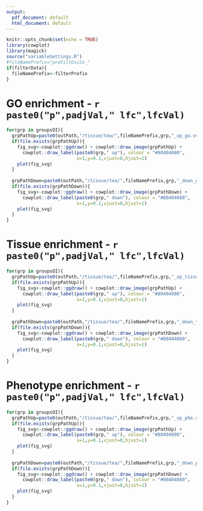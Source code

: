 ```yaml
---
output:
  pdf_document: default
  html_document: default
---
```


```r
knitr::opts_chunk$set(echo = TRUE)
library(cowplot)
library(magick)
source("variableSettings.R")
#fileNamePrefix="preFiltOsc2x_"
if(filterData){
  fileNamePrefix<-filterPrefix
}
```

# GO enrichment - `r paste0("p",padjVal," lfc",lfcVal)`

```r
for(grp in groupsOI){
  grpPathUp=paste0(outPath,"/tissue/tea/",fileNamePrefix,grp,"_up_go.svg")
  if(file.exists(grpPathUp)){
    fig_svg<-cowplot::ggdraw() + cowplot::draw_image(grpPathUp) + 
      cowplot::draw_label(paste0(grp," up"), colour = "#80404080",
                          x=1,y=0.1,vjust=0,hjust=1)
    plot(fig_svg)
  }
  
  grpPathDown=paste0(outPath,"/tissue/tea/",fileNamePrefix,grp,"_down_go.svg")
  if(file.exists(grpPathDown)){
    fig_svg<-cowplot::ggdraw() + cowplot::draw_image(grpPathDown) + 
      cowplot::draw_label(paste0(grp," down"), colour = "#80404080",
                          x=1,y=0.1,vjust=0,hjust=1)
    plot(fig_svg)
  }
}
```


# Tissue enrichment - `r paste0("p",padjVal," lfc",lfcVal)`

```r
for(grp in groupsOI){
  grpPathUp=paste0(outPath,"/tissue/tea/",fileNamePrefix,grp,"_up_tissue.svg")
  if(file.exists(grpPathUp)){
    fig_svg<-cowplot::ggdraw() + cowplot::draw_image(grpPathUp) +
      cowplot::draw_label(paste0(grp," up"), colour = "#80404080",
                          x=1,y=0.1,vjust=0,hjust=1)
    plot(fig_svg)
  }
  
  grpPathDown=paste0(outPath,"/tissue/tea/",fileNamePrefix,grp,"_down_tissue.svg")
  if(file.exists(grpPathDown)){
    fig_svg<-cowplot::ggdraw() + cowplot::draw_image(grpPathDown) +
      cowplot::draw_label(paste0(grp," down"), colour = "#80404080",
                          x=1,y=0.1,vjust=0,hjust=1)
    plot(fig_svg)
  }
}
```


# Phenotype enrichment - `r paste0("p",padjVal," lfc",lfcVal)`

```r
for(grp in groupsOI){
  grpPathUp=paste0(outPath,"/tissue/tea/",fileNamePrefix,grp,"_up_phe.svg")
  if(file.exists(grpPathUp)){
    fig_svg<-cowplot::ggdraw() + cowplot::draw_image(grpPathUp) + 
      cowplot::draw_label(paste0(grp," up"), colour = "#80404080",
                          x=1,y=0.1,vjust=0,hjust=1)
    plot(fig_svg)
  }
  
  grpPathDown=paste0(outPath,"/tissue/tea/",fileNamePrefix,grp,"_down_phe.svg")
  if(file.exists(grpPathDown)){
    fig_svg<-cowplot::ggdraw() + cowplot::draw_image(grpPathDown) + 
      cowplot::draw_label(paste0(grp," down"), colour = "#80404080",
                          x=1,y=0.1,vjust=0,hjust=1)
    plot(fig_svg)
  }
}
```
